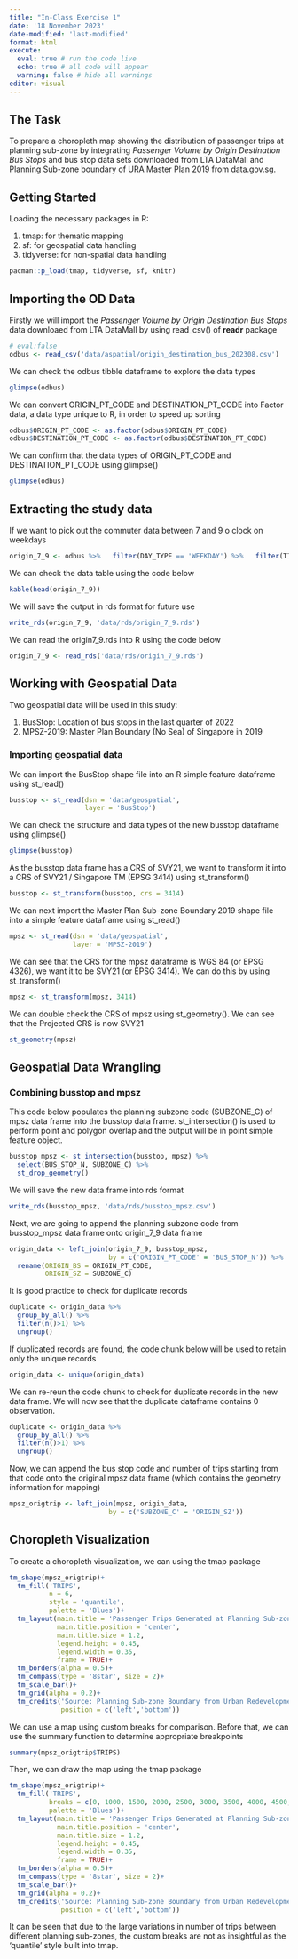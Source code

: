 ```yaml
---
title: "In-Class Exercise 1"
date: '18 November 2023'
date-modified: 'last-modified'
format: html
execute: 
  eval: true # run the code live
  echo: true # all code will appear
  warning: false # hide all warnings
editor: visual
---
```


## The Task

To prepare a choropleth map showing the distribution of passenger trips at planning sub-zone by integrating *Passenger Volume by Origin Destination Bus Stops* and bus stop data sets downloaded from LTA DataMall and Planning Sub-zone boundary of URA Master Plan 2019 from data.gov.sg.

## Getting Started

Loading the necessary packages in R:

1.  tmap: for thematic mapping
2.  sf: for geospatial data handling
3.  tidyverse: for non-spatial data handling

```r
pacman::p_load(tmap, tidyverse, sf, knitr)
```

## Importing the OD Data

Firstly we will import the *Passenger Volume by Origin Destination Bus Stops* data downloaed from LTA DataMall by using read_csv() of **readr** package

```r
# eval:false
odbus <- read_csv('data/aspatial/origin_destination_bus_202308.csv')
```

We can check the odbus tibble dataframe to explore the data types

```r
glimpse(odbus)
```

We can convert ORIGIN_PT_CODE and DESTINATION_PT_CODE into Factor data, a data type unique to R, in order to speed up sorting

```r
odbus$ORIGIN_PT_CODE <- as.factor(odbus$ORIGIN_PT_CODE)
odbus$DESTINATION_PT_CODE <- as.factor(odbus$DESTINATION_PT_CODE)
```

We can confirm that the data types of ORIGIN_PT_CODE and DESTINATION_PT_CODE using glimpse()

```r
glimpse(odbus)
```

## Extracting the study data

If we want to pick out the commuter data between 7 and 9 o clock on weekdays

```r
origin_7_9 <- odbus %>%   filter(DAY_TYPE == 'WEEKDAY') %>%   filter(TIME_PER_HOUR >=7 & TIME_PER_HOUR <=9) %>%   group_by(ORIGIN_PT_CODE)%>%   summarise(TRIPS = sum(TOTAL_TRIPS))
```

We can check the data table using the code below

```r
kable(head(origin_7_9))
```

We will save the output in rds format for future use

```r
write_rds(origin_7_9, 'data/rds/origin_7_9.rds')
```

We can read the origin7_9.rds into R using the code below

```r
origin_7_9 <- read_rds('data/rds/origin_7_9.rds')
```

## Working with Geospatial Data

Two geospatial data will be used in this study:

1.  BusStop: Location of bus stops in the last quarter of 2022
2.  MPSZ-2019: Master Plan Boundary (No Sea) of Singapore in 2019

### Importing geospatial data

We can import the BusStop shape file into an R simple feature dataframe using st_read()

```r
busstop <- st_read(dsn = 'data/geospatial',
                   layer = 'BusStop')
```

We can check the structure and data types of the new busstop dataframe using glimpse()

```r
glimpse(busstop)
```

As the busstop data frame has a CRS of SVY21, we want to transform it into a CRS of SVY21 / Singapore TM (EPSG 3414) using st_transform()

```r
busstop <- st_transform(busstop, crs = 3414)
```

We can next import the Master Plan Sub-zone Boundary 2019 shape file into a simple feature dataframe using st_read()

```r
mpsz <- st_read(dsn = 'data/geospatial',
                layer = 'MPSZ-2019')
```

We can see that the CRS for the mpsz dataframe is WGS 84 (or EPSG 4326), we want it to be SVY21 (or EPSG 3414). We can do this by using st_transform()

```r
mpsz <- st_transform(mpsz, 3414)
```

We can double check the CRS of mpsz using st_geometry(). We can see that the Projected CRS is now SVY21

```r
st_geometry(mpsz)
```

## Geospatial Data Wrangling

### Combining busstop and mpsz

This code below populates the planning subzone code (SUBZONE_C) of mpsz data frame into the busstop data frame. st_intersection() is used to perform point and polygon overlap and the output will be in point simple feature object.

```r
busstop_mpsz <- st_intersection(busstop, mpsz) %>%
  select(BUS_STOP_N, SUBZONE_C) %>%
  st_drop_geometry()
```

We will save the new data frame into rds format

```r
write_rds(busstop_mpsz, 'data/rds/busstop_mpsz.csv')
```

Next, we are going to append the planning subzone code from busstop_mpsz data frame onto origin_7_9 data frame

```r
origin_data <- left_join(origin_7_9, busstop_mpsz,
                         by = c('ORIGIN_PT_CODE' = 'BUS_STOP_N')) %>%
  rename(ORIGIN_BS = ORIGIN_PT_CODE,
         ORIGIN_SZ = SUBZONE_C)
```

It is good practice to check for duplicate records

```r
duplicate <- origin_data %>%
  group_by_all() %>%
  filter(n()>1) %>%
  ungroup()
```

If duplicated records are found, the code chunk below will be used to retain only the unique records

```r
origin_data <- unique(origin_data)
```

We can re-reun the code chunk to check for duplicate records in the new data frame. We will now see that the duplicate dataframe contains 0 observation.

```r
duplicate <- origin_data %>%
  group_by_all() %>%
  filter(n()>1) %>%
  ungroup()
```

Now, we can append the bus stop code and number of trips starting from that code onto the original mpsz data frame (which contains the geometry information for mapping)

```r
mpsz_origtrip <- left_join(mpsz, origin_data,
                         by = c('SUBZONE_C' = 'ORIGIN_SZ'))
```

## Choropleth Visualization

To create a choropleth visualization, we can using the tmap package

```r
tm_shape(mpsz_origtrip)+
  tm_fill('TRIPS',
          n = 6,
          style = 'quantile',
          palette = 'Blues')+
  tm_layout(main.title = 'Passenger Trips Generated at Planning Sub-zone Level',
            main.title.position = 'center',
            main.title.size = 1.2,
            legend.height = 0.45,
            legend.width = 0.35,
            frame = TRUE)+
  tm_borders(alpha = 0.5)+
  tm_compass(type = '8star', size = 2)+
  tm_scale_bar()+
  tm_grid(alpha = 0.2)+
  tm_credits('Source: Planning Sub-zone Boundary from Urban Redevelopment Authority (URA) \n and Population Data from Department of Statistics (DOS)',
             position = c('left','bottom'))
```

We can use a map using custom breaks for comparison. Before that, we can use the summary function to determine appropriate breakpoints

```r
summary(mpsz_origtrip$TRIPS)
```

Then, we can draw the map using the tmap package

```r
tm_shape(mpsz_origtrip)+
  tm_fill('TRIPS',
          breaks = c(0, 1000, 1500, 2000, 2500, 3000, 3500, 4000, 4500, 5000),
          palette = 'Blues')+
  tm_layout(main.title = 'Passenger Trips Generated at Planning Sub-zone Level',
            main.title.position = 'center',
            main.title.size = 1.2,
            legend.height = 0.45,
            legend.width = 0.35,
            frame = TRUE)+
  tm_borders(alpha = 0.5)+
  tm_compass(type = '8star', size = 2)+
  tm_scale_bar()+
  tm_grid(alpha = 0.2)+
  tm_credits('Source: Planning Sub-zone Boundary from Urban Redevelopment Authority (URA) \n and Population Data from Department of Statistics (DOS)',
             position = c('left','bottom'))
```

It can be seen that due to the large variations in number of trips between different planning sub-zones, the custom breaks are not as insightful as the 'quantile' style built into tmap.

